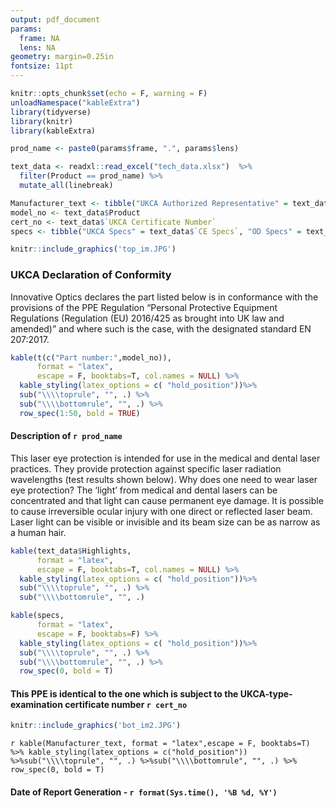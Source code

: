 ---
output: pdf_document
params:
  frame: NA
  lens: NA
geometry: margin=0.25in
fontsize: 11pt
---

```{r setup, include=FALSE}
knitr::opts_chunk$set(echo = F, warning = F)
unloadNamespace("kableExtra")
library(tidyverse)
library(knitr)
library(kableExtra)
```

```{r, echo = FALSE}
prod_name <- paste0(params$frame, ".", params$lens)

text_data <- readxl::read_excel("tech_data.xlsx")  %>% 
  filter(Product == prod_name) %>% 
  mutate_all(linebreak)

Manufacturer_text <- tibble("UKCA Authorized Representative" = text_data$`UKCA Authorized Representative`) 
model_no <- text_data$Product
cert_no <- text_data$`UKCA Certificate Number`
specs <- tibble("UKCA Specs" = text_data$`CE Specs`, "OD Specs" = text_data$`OD Specs`)
```

```{r, echo = F, fig.align='center'}
knitr::include_graphics('top_im.JPG')
```

### UKCA Declaration of Conformity

Innovative Optics declares the part listed below is in conformance with the provisions of the PPE Regulation “Personal Protective Equipment Regulations (Regulation (EU) 2016/425 as brought into UK law and amended)” and where such is the case, with the designated standard EN 207:2017.

```{r, echo=FALSE}
kable(t(c("Part number:",model_no)),
      format = "latex",
      escape = F, booktabs=T, col.names = NULL) %>% 
  kable_styling(latex_options = c( "hold_position"))%>%
  sub("\\\\toprule", "", .) %>%
  sub("\\\\bottomrule", "", .) %>% 
  row_spec(1:50, bold = TRUE)
```

#### Description of `r prod_name`

This laser eye protection is intended for use in the medical and dental laser practices. They provide protection against specific laser radiation wavelengths (test results shown below). Why does one need to wear laser eye protection? The ‘light’ from medical and dental lasers can be concentrated and that light can cause permanent eye damage. It is possible to cause irreversible ocular injury with one direct or reflected laser beam. Laser light can be visible or invisible and its beam size can be as narrow as a human hair. 

```{r, echo=FALSE}
kable(text_data$Highlights,
      format = "latex",
      escape = F, booktabs=T, col.names = NULL) %>% 
  kable_styling(latex_options = c( "hold_position"))%>%
  sub("\\\\toprule", "", .) %>%
  sub("\\\\bottomrule", "", .)
```

```{r, echo=FALSE}
kable(specs,
      format = "latex",
      escape = F, booktabs=F) %>% 
  kable_styling(latex_options = c( "hold_position"))%>%
  sub("\\\\toprule", "", .) %>%
  sub("\\\\bottomrule", "", .) %>% 
  row_spec(0, bold = T)
```

#### This PPE is identical to the one which is subject to the UKCA-type-examination certificate number `r cert_no`

```{r, echo = F, fig.align='center'}
knitr::include_graphics('bot_im2.JPG')
```

`r kable(Manufacturer_text, format = "latex",escape = F, booktabs=T) %>% kable_styling(latex_options = c("hold_position")) %>%sub("\\\\toprule", "", .) %>%sub("\\\\bottomrule", "", .) %>% row_spec(0, bold = T)`

#### Date of Report Generation - `r format(Sys.time(), '%B %d, %Y')`